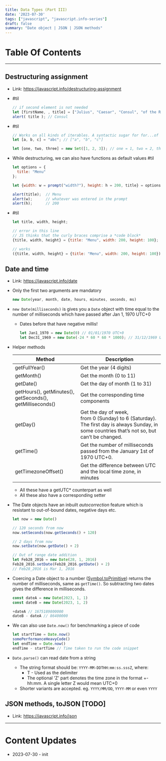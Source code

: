 ```yaml
---
title: Data Types (Part III)
date: '2023-07-30'
tags: ["javascript", "javascript.info-series"]
draft: false
summary: "Date object | JSON | JSON methods"
---
```


# Table Of Contents
<TOCInline toc={props.toc} exclude="Table Of Contents"/>

---

## Destructuring assignment

- Link: https://javascript.info/destructuring-assignment
- #til
    
    ```jsx
    // if second element is not needed
    let [firstName, , title] = ["Julius", "Caesar", "Consul", "of the Roman Republic"];
    alert( title ); // Consul
    ```
    
- #til
    
    ```jsx
    // Works on all kinds of iterables. A syntactic sugar for for...of if you may
    let [a, b, c] = "abc"; // ["a", "b", "c"]
    
    let [one, two, three] = new Set([1, 2, 3]); // one = 1, two = 2, three = 3
    ```
    
- While destructuring, we can also have functions as default values #til
    
    ```jsx
    let options = {
      title: "Menu"
    };
    
    let {width: w = prompt("width?"), height: h = 200, title} = options;
    
    alert(title);  // Menu
    alert(w);      // whatever was entered in the prompt
    alert(h);      // 200
    ```
    
- #til
    
    ```jsx
    let title, width, height;
    
    // error in this line
    // JS thinks that the curly braces comprise a *code block*
    {title, width, height} = {title: "Menu", width: 200, height: 100};
    
    // works
    ({title, width, height} = {title: "Menu", width: 200, height: 100});
    ```
    

## Date and time

- Link: https://javascript.info/date
- Only the first two arguments are mandatory
    
    ```jsx
    new Date(year, month, date, hours, minutes, seconds, ms)
    ```
    
- `new Date(milliseconds)` is gives you a `Date` object with time equal to the number of milliseconds which have passed after Jan 1, 1970 UTC+0
    - Dates before that have negative millis!
        
        ```jsx
        let Jan1_1970 = new Date(0) // 01/01/1970 UTC+0
        let Dec31_1969 = new Date(-24 * 60 * 60 * 1000); // 31/12/1969 UTC+0
        ```
        
- Helper methods
    
    | Method                                                    | Description                                                                                                                                  |
    | --------------------------------------------------------- | -------------------------------------------------------------------------------------------------------------------------------------------- |
    | getFullYear()                                             | Get the year (4 digits)                                                                                                                      |
    | getMonth()                                                | Get the month (0 to 11)                                                                                                                      |
    | getDate()                                                 | Get the day of month (1 to 31)                                                                                                               |
    | getHours(), getMinutes(), getSeconds(), getMilliseconds() | Get the corresponding time components                                                                                                        |
    | getDay()                                                  | Get the day of week, from 0 (Sunday) to 6 (Saturday). The first day is always Sunday, in some countries that’s not so, but can’t be changed. |
    | getTime()                                                 | Get the number of milliseconds passed from the January 1st of 1970 UTC+0.                                                                    |
    | getTimezoneOffset()                                       | Get the difference between UTC and the local time zone, in minutes                                                                           |
    - All these have a getUTC* counterpart as well
    - All these also have a corresponding setter
- The Date objects have an inbuilt *autocorrection* feature which is resistant to out-of-bound dates, negative days etc.
    
    ```jsx
    let now = new Date()
    
    // 120 seconds from now
    now.setSeconds(now.getSeconds() + 120)
    
    // 2 days from now
    now.setDate(now.getDate() + 2)
    
    // Out of range date addition
    let Feb28_2016 = new Date(28, 1, 2016)
    Feb28_2016.setDate(Feb28_2016.getDate() + 2)
    // Feb28_2016 is Mar 1, 2016
    ```
    
- Coercing a Date object to a number (<a href="/blog/dev/javascript.info-notes/objects-basics#object-to-primitive-conversion">Symbol.toPrimitive</a>) returns the number of milliseconds, same as `getTime()`. So subtracting two dates gives the difference in milliseconds.
    
    ```jsx
    const dateA = new Date(2023, 1, 1)
    const dateB = new Date(2023, 1, 2)
    
    +dateA // 1675189800000
    dateB - dateA // 86400000
    ```
    
- We can also use `Date.now()` for benchmarking a piece of code
    
    ```jsx
    let startTime = Date.now()
    somePerformanceHeavyCode()
    let endTime = Date.now()
    endTime - startTime // Time taken to run the code snippet
    ```
    
- `Date.parse()` can read date from a string
    - The string format should be: `YYYY-MM-DDTHH:mm:ss.sssZ`, where:
        - T - Used as the delimiter
        - The optional 'Z' part denotes the time zone in the format +-hh:mm. A single letter Z would mean UTC+0
    - Shorter variants are accepted. eg. `YYYY/MM/DD`, `YYYY-MM` or even `YYYY`

## JSON methods, toJSON [TODO]

- Link: https://javascript.info/json

---
# Content Updates
- 2023-07-30 - init